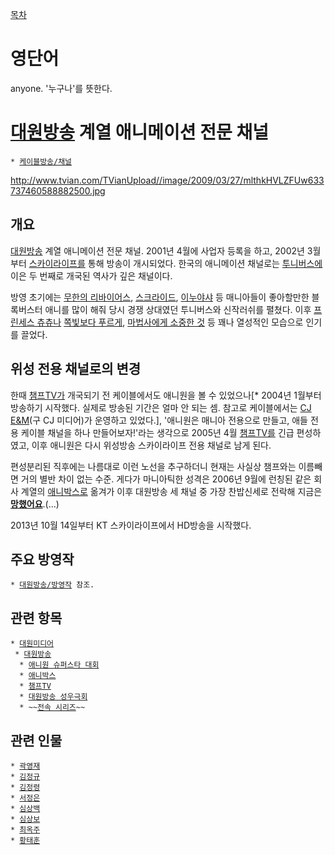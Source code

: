 [[목차]]
= 영단어 =
anyone. '누구나'를 뜻한다.
= [[대원방송]] 계열 애니메이션 전문 채널 =
 * [[케이블방송/채널]]

http://www.tvian.com/TVianUpload//image/2009/03/27/mlthkHVLZFUw633737460588882500.jpg
== 개요 ==
[[대원방송]] 계열 애니메이션 전문 채널. 2001년 4월에 사업자 등록을 하고, 2002년 3월부터 [[스카이라이프]]를 통해 방송이 개시되었다. 한국의 애니메이션 채널로는 [[투니버스]]에 이은 두 번째로 개국된 역사가 깊은 채널이다. 

방영 초기에는 [[무한의 리바이어스]], [[스크라이드]], [[이누야샤]] 등 매니아들이 좋아할만한 블록버스터 애니를 많이 해줘 당시 경쟁 상대였던 투니버스와 신작러쉬를 펼쳤다. 이후 [[프린세스 츄츄]]나 [[쪽빛보다 푸르게]], [[마법사에게 소중한 것]] 등 꽤나 열성적인 모습으로 인기를 끌었다.
== 위성 전용 채널로의 변경 ==
한때 [[챔프TV]]가 개국되기 전 케이블에서도 애니원을 볼 수 있었으나[* 2004년 1월부터 방송하기 시작했다. 실제로 방송된 기간은 얼마 안 되는 셈. 참고로 케이블에서는 [[CJ E&M]](구 CJ 미디어)가 운영하고 있었다.], '애니원은 매니아 전용으로 만들고, 애들 전용 케이블 채널을 하나 만들어보자!'라는 생각으로 2005년 4월 [[챔프TV]]를 긴급 편성하였고, 이후 애니원은 다시 위성방송 스카이라이프 전용 채널로 남게 된다.

편성분리된 직후에는 나름대로 이런 노선을 추구하더니 현재는 사실상 챔프와는 이름빼면 거의 별반 차이 없는 수준. 게다가 마니아틱한 성격은 2006년 9월에 런칭된 같은 회사 계열의 [[애니박스]]로 옮겨가 이후 대원방송 세 채널 중 가장 찬밥신세로 전락해 지금은 '''[[망했어요]]'''.(...)

2013년 10월 14일부터 KT 스카이라이프에서 HD방송을 시작했다.

== 주요 방영작 ==
 * [[대원방송/방영작]] 참조.

== 관련 항목 ==
 * [[대원미디어]]
  * [[대원방송]]
   * [[애니원 슈퍼스타 대회]]
   * [[애니박스]]
   * [[챔프TV]]
   * [[대원방송 성우극회]]
   * ~~[[전속 시리즈]]~~

== 관련 인물 ==
 * [[곽영재]]
 * [[김정규]]
 * [[김정령]]
 * [[서정은]]
 * [[심상백]]
 * [[심상보]]
 * [[최옥주]]
 * [[황태훈]]
